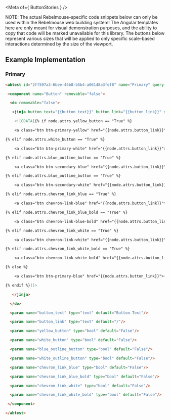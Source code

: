 
<Meta of={ ButtonStories } />

<Title>Button</Title>  
<Canvas sourceState="none" of={ButtonStories.Primary} ></Canvas>
NOTE: The actual Rebelmouse-specific code snippets below can only be used within the Rebelmouse web building system!  The Angular templates here are only meant for visual demonstration purposes, and the ability to copy that code will be marked unavailable for this library.  The buttons below represent various sizes that will be applied to only specific scale-based interactions determined by the size of the viewport.

## Example Implementation

### Primary

```html
<abtest id="2ff597a3-6bee-46b8-b5b4-a06148a3fef8" name="Primary" query-param="test" query-value="1" data-rm-created-by="26267932" data-rm-created-on="Mon Apr 07 2025 16:52:13 GMT-0400 (Eastern Daylight Time)" data-rm-selected="true" data-rm-ld-id="rm598">

 <component name="Button" removable="false">

  <do removable="false">

   <jinja button_text="{{button_text}}" button_link="{{button_link}}" yellow_button="{{yellow_button}}" white_button="{{white_button}}" blue_outline_button="{{blue_outline_button}}" white_outline_button="{{white_outline_button}}" chevron_link_blue="{{chevron_link_blue}}" chevron_link_blue_bold="{{chevron_link_blue_bold}}" chevron_link_white="{{chevron_link_white}}" chevron_link_white_bold="{{chevron_link_white_bold}}" data-rm-friendly-name="Button Jinja Template">

    <![CDATA[{% if node.attrs.yellow_button == "True" %}

    <a class="btn btn-primary-yellow" href="{{node.attrs.button_link}}">{{node.attrs.button_text}}</a>

{% elif node.attrs.white_button == "True" %}

    <a class="btn btn-primary-white" href="{{node.attrs.button_link}}">{{node.attrs.button_text}}</a>

{% elif node.attrs.blue_outline_button == "True" %}

    <a class="btn btn-secondary-blue" href="{{node.attrs.button_link}}">{{node.attrs.button_text}}</a>

{% elif node.attrs.blue_outline_button == "True" %}

    <a class="btn btn-secondary-white" href="{{node.attrs.button_link}}">{{node.attrs.button_text}}</a>

{% elif node.attrs.chevron_link_blue == "True" %}

    <a class="btn chevron-link-blue" href="{{node.attrs.button_link}}">{{node.attrs.button_text}}</a>

{% elif node.attrs.chevron_link_blue_bold == "True" %}

    <a class="btn chevron-link-blue-bold" href="{{node.attrs.button_link}}">{{node.attrs.button_text}}</a>

{% elif node.attrs.chevron_link_white == "True" %}

    <a class="btn chevron-link-white" href="{{node.attrs.button_link}}">{{node.attrs.button_text}}</a>

{% elif node.attrs.chevron_link_white_bold == "True" %}

    <a class="btn chevron-link-white-bold" href="{{node.attrs.button_link}}">{{node.attrs.button_text}}</a>

{% else %}

    <a class="btn btn-primary-blue" href="{{node.attrs.button_link}}">{{node.attrs.button_text}}</a>

{% endif %}]]>

   </jinja>

  </do>

  <param name="button_text" type="text" default="Button Text"/>

  <param name="button_link" type="text" default="/"/>

  <param name="yellow_button" type="bool" default="False"/>

  <param name="white_button" type="bool" default="False"/>

  <param name="blue_outline_button" type="bool" default="False"/>

  <param name="white_outline_button" type="bool" default="False"/>

  <param name="chevron_link_blue" type="bool" default="False"/>

  <param name="chevron_link_blue_bold" type="bool" default="False"/>

  <param name="chevron_link_white" type="bool" default="False"/>

  <param name="chevron_link_white_bold" type="bool" default="False"/>

 </component>

</abtest>

```